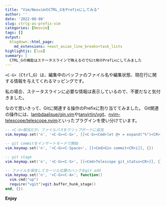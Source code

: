 ```yaml
---
title: "Vim/NeovimのCTRL_GをPrefixにしてみる"
author: ''
date: '2022-08-08'
slug: ctrlg-as-prefix-vim
categories: [Neovim]
tags: []
output:
  blogdown::html_page:
    md_extensions: +east_asian_line_breaks+task_lists
highlightjs: [lua]
summary: |
  CTRL_Gの機能はステータスラインで賄えるのでGit用のPrefixにしてみました
---
```


`<C-G>`（<kbd>Ctrl</kbd>_<kbd>G</kbd>）は、編集中のバッファのファイル名や編集状態、現在行に関する情報を与えてくれるマッピングです。

私の場合、ステータスラインに必要な情報は表示しているので、不要だなと気付きました。

なので思いきって、Gitに関連する操作のPrefixに割り当ててみました。
Git関連の操作には、[lambdaalisue/gin.vim](https://github.com/lambdalisue/gin.vim)や[tanvirtin/vgit](https://github.com/tanvirtin/vgit.nvim)、[nvim-telescope/telescope.nvim](https://github.com/nvim-telescope/telescope.nvim)といったプラグインを使い分けています。

``` lua
-- <C-G>相当だが、ファイルパスをクリップボードに追加
vim.keymap.set('n', '<C-G><C-G>', [[<C-G><Cmd>let @+ = expand("%")<CR>]], {})

-- git commitをインサートモードで開始
vim.keymap.set('n', '<C-G><C-Space>', [[<Cmd>Gin commit<CR>i]], {})

-- git stage
vim.keymap.set('n', '<C-G><C-S>', [[<Cmd>Telescope git_status<CR>]], {})

-- ファイルを保存してカーソル位置のハンクをgit add
vim.keymap.set('n', '<C-G><C-A>', function()
  vim.cmd("up")
  require("vgit")vgit.buffer_hunk_stage()
end, {})
```

**Enjoy**

